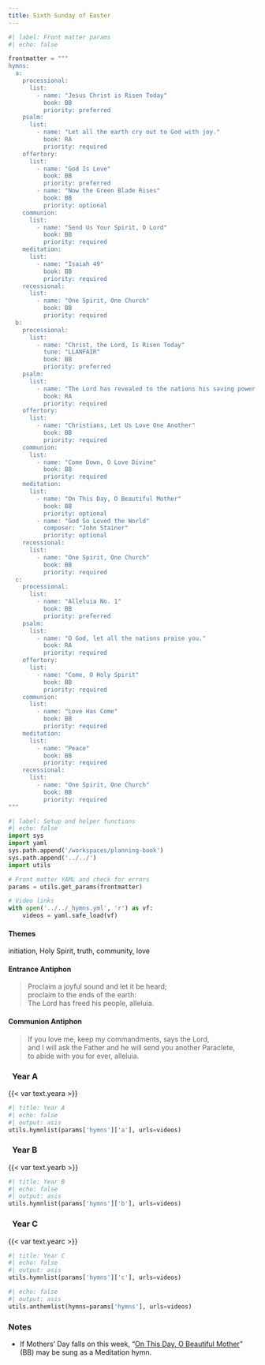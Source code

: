 ```yaml
---
title: Sixth Sunday of Easter
---
```


```python
#| label: Front matter params
#| echo: false

frontmatter = """
hymns:
  a:
    processional:
      list:
        - name: "Jesus Christ is Risen Today"
          book: BB
          priority: preferred
    psalm:
      list:
        - name: "Let all the earth cry out to God with joy."
          book: RA
          priority: required
    offertory:
      list:
        - name: "God Is Love"
          book: BB
          priority: preferred
        - name: "Now the Green Blade Rises"
          book: BB
          priority: optional
    communion:
      list:
        - name: "Send Us Your Spirit, O Lord"
          book: BB
          priority: required
    meditation:
      list:
        - name: "Isaiah 49"
          book: BB
          priority: required
    recessional:
      list:
        - name: "One Spirit, One Church"
          book: BB
          priority: required
  b:
    processional:
      list:
        - name: "Christ, the Lord, Is Risen Today"
          tune: "LLANFAIR"
          book: BB
          priority: preferred
    psalm:
      list:
        - name: "The Lord has revealed to the nations his saving power."
          book: RA
          priority: required
    offertory:
      list:
        - name: "Christians, Let Us Love One Another"
          book: BB
          priority: required
    communion:
      list:
        - name: "Come Down, O Love Divine"
          book: BB
          priority: required
    meditation:
      list:
        - name: "On This Day, O Beautiful Mother"
          book: BB
          priority: optional
        - name: "God So Loved the World"
          composer: "John Stainer"
          priority: optional
    recessional:
      list:
        - name: "One Spirit, One Church"
          book: BB
          priority: required
  c:
    processional:
      list:
        - name: "Alleluia No. 1"
          book: BB
          priority: preferred
    psalm:
      list:
        - name: "O God, let all the nations praise you."
          book: RA
          priority: required
    offertory:
      list:
        - name: "Come, O Holy Spirit"
          book: BB
          priority: required
    communion:
      list:
        - name: "Love Has Come"
          book: BB
          priority: required
    meditation:
      list:
        - name: "Peace"
          book: BB
          priority: required
    recessional:
      list:
        - name: "One Spirit, One Church"
          book: BB
          priority: required
"""
```

```python
#| label: Setup and helper functions
#| echo: false
import sys
import yaml
sys.path.append('/workspaces/planning-book')
sys.path.append('../../')
import utils

# Front matter YAML and check for errors
params = utils.get_params(frontmatter)

# Video links
with open('../../_hymns.yml', 'r') as vf:
    videos = yaml.safe_load(vf)
```

:::  {.red}
#### **Themes**
:::

initiation, Holy Spirit, truth, community, love

:::  {.red}
#### **Entrance Antiphon**
:::

> Proclaim a joyful sound and let it be heard;  
> proclaim to the ends of the earth:  
> The Lord has freed his people, alleluia.

:::  {.red}
#### **Communion Antiphon**
:::

> If you love me, keep my commandments, says the Lord,  
> and I will ask the Father and he will send you another Paraclete,  
> to abide with you for ever, alleluia.

::: {.titlered}
### &nbsp; Year A
:::
{{< var text.yeara >}}

```python
#| title: Year A
#| echo: false
#| output: asis
utils.hymnlist(params['hymns']['a'], urls=videos)
```

::: {.titlered}
### &nbsp; Year B
:::
{{< var text.yearb >}}

```python
#| title: Year B
#| echo: false
#| output: asis
utils.hymnlist(params['hymns']['b'], urls=videos)
```

::: {.titlered}
### &nbsp; Year C
:::
{{< var text.yearc >}}

```python
#| title: Year C
#| echo: false
#| output: asis
utils.hymnlist(params['hymns']['c'], urls=videos)
```


```python
#| echo: false
#| output: asis
utils.anthemlist(hymns=params['hymns'], urls=videos)
```

::: {.red}
### Notes
:::

* If Mothers' Day falls on this week, “[On This Day, O Beautiful Mother](https://www.youtube.com/watch?v=Sn5sz5D67BY)” (BB) may be sung as a Meditation hymn.
